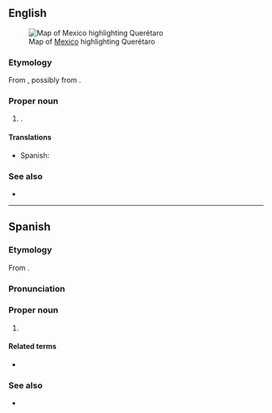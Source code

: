 ==English==
[[File:Mexico map, MX-QUE.svg|thumb|Map of [[Mexico]] highlighting Querétaro]]

===Etymology===
From {{bor|en|es|Querétaro}}, possibly from {{der|en|pua|Crettaro}}.

===Proper noun===
{{en-proper noun}}

# {{place|en|state|c/Mexico}}.

====Translations====
{{trans-top|state of Mexico}}
* Spanish: {{t+|es|Querétaro|m}}
{{trans-mid}}
{{trans-bottom}}

===See also===
* {{pedia}}

----

==Spanish==

===Etymology===
From {{der|es|pua|Crettaro}}.

===Pronunciation===
{{es-IPA}}

===Proper noun===
{{es-proper noun|m}}

# {{place|es|state|c/Mexico}}

====Related terms====
* {{l|es|queretano}}

===See also===
* {{pedia|lang=es}}